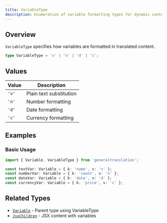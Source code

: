 ```yaml
---
title: VariableType
description: Enumeration of variable formatting types for dynamic content translation
---
```


## Overview

`VariableType` specifies how variables are formatted in translated content.

```typescript
type VariableType = 'v' | 'n' | 'd' | 'c';
```

## Values

| Value | Description |
|-------|-------------|
| `'v'` | Plain text substitution |
| `'n'` | Number formatting |
| `'d'` | Date formatting |
| `'c'` | Currency formatting |

## Examples

### Basic Usage

```typescript copy
import { Variable, VariableType } from 'generaltranslation';

const textVar: Variable = { k: 'name', v: 'v' };
const numberVar: Variable = { k: 'count', v: 'n' };
const dateVar: Variable = { k: 'date', v: 'd' };
const currencyVar: Variable = { k: 'price', v: 'c' };
```

## Related Types

* [`Variable`](/docs/core/types/Variable) - Parent type using VariableType
* [`JsxChildren`](/docs/core/types/JsxChildren) - JSX content with variables